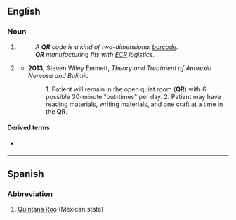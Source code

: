 {{also|qr}}
==English==

===Noun===
{{en-noun|~}}
{{wikipedia|QR code}}
# {{lb|en|marketing|retail|logistics|manufacturing}} {{initialism of|[[quick]] [[response]]|lang=en}}
#: ''A '''QR''' code is a kind of two-dimensional [[barcode]].''
#: '''''QR''' manufacturing fits with [[ECR]] logistics.''
# {{lb|en|medicine}} {{initialism of|[[quiet]] [[room]]|lang=en}}
#* '''2013''', Steven Wiley Emmett, ''Theory and Treatment of Anorexia Nervosa and Bulimia''
#*: 1. Patient will remain in the open quiet room ('''QR''') with 6 possible 30-minute "out-times" per day. 2. Patient may have reading materials, writing materials, and one craft at a time in the '''QR'''.

====Derived terms====
* {{sense|quick response}} {{l|en|QR code}}

----

==Spanish==

===Abbreviation===
{{rfc-header|Abbreviation}}
{{head|es|abbreviation}}

# [[Quintana Roo]] (Mexican state)